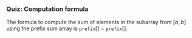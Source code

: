 ### Quiz: Computation formula
<FITBBlock 
    hint="What are the two indices from the `prefix` array?" 
    explanation="To get the range between $[a, b]$, the indices are $b$ and subtracting that from one previous of $a$, $a - 1$.">
    The formula to compute the sum of elements in the subarray from $[a, b]$ using the prefix sum array is `prefix`[<FITBBlank correctAnswer="b"/>] $-$ `prefix`[<FITBBlank correctAnswer="a-1"/>].
</FITBBlock>